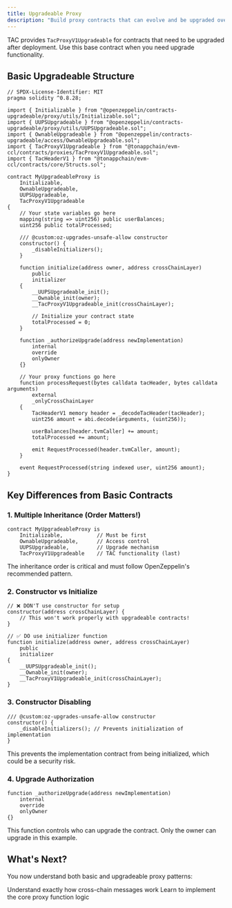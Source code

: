 ```yaml
---
title: Upgradeable Proxy
description: "Build proxy contracts that can evolve and be upgraded over time"
---
```


TAC provides `TacProxyV1Upgradeable` for contracts that need to be upgraded after deployment. Use this base contract when you need upgrade functionality.

## Basic Upgradeable Structure

```solidity
// SPDX-License-Identifier: MIT
pragma solidity ^0.8.28;

import { Initializable } from "@openzeppelin/contracts-upgradeable/proxy/utils/Initializable.sol";
import { UUPSUpgradeable } from "@openzeppelin/contracts-upgradeable/proxy/utils/UUPSUpgradeable.sol";
import { OwnableUpgradeable } from "@openzeppelin/contracts-upgradeable/access/OwnableUpgradeable.sol";
import { TacProxyV1Upgradeable } from "@tonappchain/evm-ccl/contracts/proxies/TacProxyV1Upgradeable.sol";
import { TacHeaderV1 } from "@tonappchain/evm-ccl/contracts/core/Structs.sol";

contract MyUpgradeableProxy is
    Initializable,
    OwnableUpgradeable,
    UUPSUpgradeable,
    TacProxyV1Upgradeable
{
    // Your state variables go here
    mapping(string => uint256) public userBalances;
    uint256 public totalProcessed;

    /// @custom:oz-upgrades-unsafe-allow constructor
    constructor() {
        _disableInitializers();
    }

    function initialize(address owner, address crossChainLayer)
        public
        initializer
    {
        __UUPSUpgradeable_init();
        __Ownable_init(owner);
        __TacProxyV1Upgradeable_init(crossChainLayer);

        // Initialize your contract state
        totalProcessed = 0;
    }

    function _authorizeUpgrade(address newImplementation)
        internal
        override
        onlyOwner
    {}

    // Your proxy functions go here
    function processRequest(bytes calldata tacHeader, bytes calldata arguments)
        external
        _onlyCrossChainLayer
    {
        TacHeaderV1 memory header = _decodeTacHeader(tacHeader);
        uint256 amount = abi.decode(arguments, (uint256));

        userBalances[header.tvmCaller] += amount;
        totalProcessed += amount;

        emit RequestProcessed(header.tvmCaller, amount);
    }

    event RequestProcessed(string indexed user, uint256 amount);
}
```

## Key Differences from Basic Contracts

### 1. Multiple Inheritance (Order Matters!)

```solidity
contract MyUpgradeableProxy is
    Initializable,           // Must be first
    OwnableUpgradeable,      // Access control
    UUPSUpgradeable,         // Upgrade mechanism
    TacProxyV1Upgradeable    // TAC functionality (last)
```

The inheritance order is critical and must follow OpenZeppelin's recommended pattern.

### 2. Constructor vs Initialize

```solidity
// ❌ DON'T use constructor for setup
constructor(address crossChainLayer) {
    // This won't work properly with upgradeable contracts!
}

// ✅ DO use initializer function
function initialize(address owner, address crossChainLayer)
    public
    initializer
{
    __UUPSUpgradeable_init();
    __Ownable_init(owner);
    __TacProxyV1Upgradeable_init(crossChainLayer);
}
```

### 3. Constructor Disabling

```solidity
/// @custom:oz-upgrades-unsafe-allow constructor
constructor() {
    _disableInitializers(); // Prevents initialization of implementation
}
```

This prevents the implementation contract from being initialized, which could be a security risk.

### 4. Upgrade Authorization

```solidity
function _authorizeUpgrade(address newImplementation)
    internal
    override
    onlyOwner
{}
```

This function controls who can upgrade the contract. Only the owner can upgrade in this example.


## What's Next?

You now understand both basic and upgradeable proxy patterns:

<CardGroup cols={2}>
  <Card
    title="Message Flow Deep Dive"
    icon="arrow-left-right"
    href="/build/proxy/usage/message-flow"
  >
    Understand exactly how cross-chain messages work
  </Card>
  <Card
    title="Proxy Functions"
    icon="code"
    href="/build/proxy/usage/proxy-functions"
  >
    Learn to implement the core proxy function logic
  </Card>
</CardGroup>